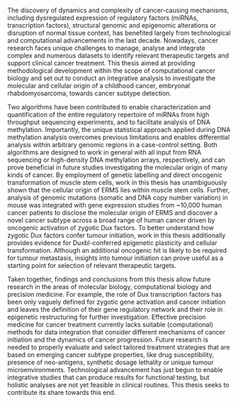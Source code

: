 The discovery of dynamics and complexity of cancer-causing mechanisms, including dysregulated expression of regulatory factors (miRNAs, transcription factors), structural genomic and epigenomic alterations or disruption of normal tissue context, has benefited largely from technological and computational advancements in the last decade. Nowadays, cancer research faces unique challenges to manage, analyse and integrate complex and numerous datasets to identify relevant therapeutic targets and support clinical cancer treatment. This thesis aimed at providing methodological development within the scope of computational cancer biology and set out to conduct an integrative analysis to investigate the molecular and cellular origin of a childhood cancer, embryonal rhabdomyosarcoma, towards cancer subtype detection.

Two algorithms have been contributed to enable characterization and quantification of the entire regulatory repertoire of miRNAs from high throughput sequencing experiments, and to facilitate analysis of DNA methylation. Importantly, the unique statistical approach applied during DNA methylation analysis overcomes previous limitations and enables differential analysis within arbitrary genomic regions in a case-control setting. Both algorithms are designed to work in general with all input from RNA sequencing or high-density DNA methylation arrays, respectively, and can prove beneficial in future studies investigating the molecular origin of many kinds of cancer. By employment of genetic labelling and direct oncogenic transformation of muscle stem cells, work in this thesis has unambiguously shown that the cellular origin of ERMS lies within muscle stem cells. Further, analysis of genomic mutations (somatic and DNA copy number variation) in mouse was integrated with gene expression studies from ~10,000 human cancer patients to disclose the molecular origin of ERMS and discover a novel cancer subtype across a broad range of human cancer driven by oncogenic activation of zygotic Dux factors. To better understand how zygotic Dux factors confer tumour initiation, work in this thesis additionally provides evidence for Duxbl-conferred epigenetic plasticity and cellular transformation. Although an additional oncogenic hit is likely to be required for tumour metastasis, insights into tumour initiation can prove useful as a starting point for selection of relevant therapeutic targets.

Taken together, findings and conclusions from this thesis allow future research in the areas of molecular biology, computational biology and precision medicine. For example, the role of Dux transcription factors has been only vaguely defined for zygotic gene activation and cancer initiation and leaves the definition of their gene regulatory network and their role in epigenetic restructuring for further investigation. Effective precision medicine for cancer treatment currently lacks suitable (computational) methods for data integration that consider different mechanisms of cancer initiation and the dynamics of cancer progression. Future research is needed to properly evaluate and select tailored treatment strategies that are based on emerging cancer subtype properties, like drug susceptibility, presence of neo-antigens, synthetic dosage lethality or unique tumour microenvironments. Technological advancement has just begun to enable integrative studies that can produce results for functional testing, but holistic analyses are not yet feasible in clinical routines. This thesis seeks to contribute its share towards this end.
